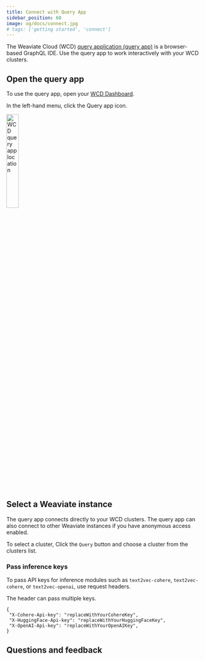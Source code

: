 ```yaml
---
title: Connect with Query App
sidebar_position: 60
image: og/docs/connect.jpg
# tags: ['getting started', 'connect']
---
```



The Weaviate Cloud (WCD) [query application (query app)](/developers/wcs/console) is a browser-based GraphQL IDE. Use the query app to work interactively with your WCD clusters.

## Open the query app

To use the query app, open your [WCD Dashboard](https://console.weaviate.cloud).

In the left-hand menu, click the Query app icon.

<img src={WCDQueryConsoleLocation} width="25%" alt="WCD query app location"/>

## Select a Weaviate instance

The query app connects directly to your WCD clusters. The query app can also connect to other Weaviate instances if you have anonymous access enabled.

To select a cluster, Click the `Query` button and choose a cluster from the clusters list.

### Pass inference keys

To pass API keys for inference modules such as `text2vec-cohere`, `text2vec-cohere`, or `text2vec-openai`, use request headers.

The header can pass multiple keys.

```shell
{
 "X-Cohere-Api-key": "replaceWithYourCohereKey",
 "X-HuggingFace-Api-key": "replaceWithYourHuggingFaceKey",
 "X-OpenAI-Api-key": "replaceWithYourOpenAIKey",
}
```

## Questions and feedback


<DocsFeedback/>
